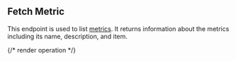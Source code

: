 ## Fetch Metric

This endpoint is used to list [metrics](../guides/concepts##metric).
It returns information about the metrics including its name, description, and item.

{/* render operation */}
